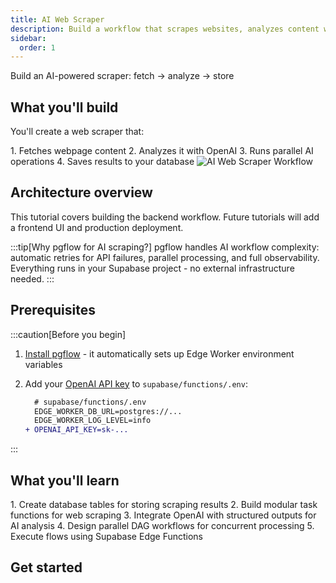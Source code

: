 ```yaml
---
title: AI Web Scraper
description: Build a workflow that scrapes websites, analyzes content with OpenAI, and saves to Postgres
sidebar:
  order: 1
---
```



Build an AI-powered scraper: fetch → analyze → store

## What you'll build

You'll create a web scraper that:

<Steps>
1. Fetches webpage content
2. Analyzes it with OpenAI
3. Runs parallel AI operations  
4. Saves results to your database
</Steps>

<img src="/analyze_website.svg" alt="AI Web Scraper Workflow" title="AI-powered web scraper workflow DAG" className="responsive-svg" />

## Architecture overview

This tutorial covers building the backend workflow. Future tutorials will add a frontend UI and production deployment.

:::tip[Why pgflow for AI scraping?]
pgflow handles AI workflow complexity: automatic retries for API failures, parallel processing, and full observability.
Everything runs in your Supabase project - no external infrastructure needed.
:::

## Prerequisites

:::caution[Before you begin]

1. [Install pgflow](/getting-started/install-pgflow/) - it automatically sets up Edge Worker environment variables

2. Add your [OpenAI API key](https://platform.openai.com/api-keys) to `supabase/functions/.env`:
   ```diff
     # supabase/functions/.env
     EDGE_WORKER_DB_URL=postgres://...
     EDGE_WORKER_LOG_LEVEL=info
   + OPENAI_API_KEY=sk-...
   ```
:::

## What you'll learn

<Steps>
1. Create database tables for storing scraping results
2. Build modular task functions for web scraping
3. Integrate OpenAI with structured outputs for AI analysis
4. Design parallel DAG workflows for concurrent processing
5. Execute flows using Supabase Edge Functions
</Steps>

## Get started

<CardGrid>
  <LinkCard
    title="Part 1: Build the Backend"
    description="Create the database schema, AI tasks, and workflow"
    href="/tutorials/ai-web-scraper/backend/"
  />
</CardGrid>

<JoinCommunity />
